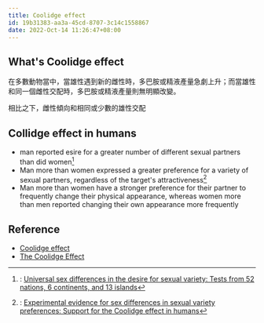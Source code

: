 ```yaml
---
title: Coolidge effect
id: 19b31383-aa3a-45cd-8707-3c14c1558867
date: 2022-Oct-14 11:26:47+08:00
---
```


## What's Coolidge effect

在多數動物當中，當雄性遇到新的雌性時，多巴胺或精液產量急劇上升；而當雄性和同一個雌性交配時，多巴胺或精液產量則無明顯改變。

相比之下，雌性傾向和相同或少數的雄性交配

## Collidge effect in humans

- man reported esire for a greater number of different sexual partners than did women[^1]
- Man more than women expressed a greater preference for a variety of sexual partners, regardless of the target's attractiveness[^2]
- Man more than women have a stronger preference for their partner to frequently change their physical appearance, whereas women more than men reported changing their own appearance more frequently


[^1]: : [Universal sex differences in the desire for sexual variety: Tests from 52 nations, 6 continents, and 13 islands](https://pubmed.ncbi.nlm.nih.gov/12872886/)
[^2]: : [Experimental evidence for sex differences in sexual variety preferences: Support for the Coolidge effect in humans](https://pubmed.ncbi.nlm.nih.gov/32440927/)


## Reference

- [Coolidge effect](https://en.wikipedia.org/wiki/Coolidge_effect)
- [The Coolidge Effect](http://toddkshackelford.com/downloads/Vance-Shackelford-The-Coolidge-Effect-EACB-2021.pdf)
